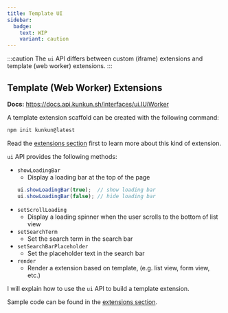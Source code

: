 ```yaml
---
title: Template UI
sidebar:
  badge:
    text: WIP
    variant: caution
---
```


:::caution
The `ui` API differs between custom (iframe) extensions and template (web worker) extensions.
:::

## Template (Web Worker) Extensions

**Docs:** https://docs.api.kunkun.sh/interfaces/ui.IUiWorker

A template extension scaffold can be created with the following command:

```bash
npm init kunkun@latest
```

Read the [extensions section](/extensions/worker-template) first to learn more about this kind of extension.


`ui` API provides the following methods:

- `showLoadingBar`
  - Display a loading bar at the top of the page
  ```ts
  ui.showLoadingBar(true);  // show loading bar
  ui.showLoadingBar(false); // hide loading bar
  ```
- `setScrollLoading`
  - Display a loading spinner when the user scrolls to the bottom of list view
- `setSearchTerm`
  - Set the search term in the search bar
- `setSearchBarPlaceholder`
  - Set the placeholder text in the search bar
- `render`
  - Render a extension based on template, (e.g. list view, form view, etc.)

I will explain how to use the `ui` API to build a template extension.

Sample code can be found in the [extensions section](/extensions/worker-template).
